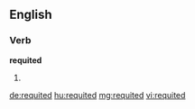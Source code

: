 ==English==

===Verb===
'''requited'''

# {{en-past of|requite}}

[[de:requited]]
[[hu:requited]]
[[mg:requited]]
[[vi:requited]]